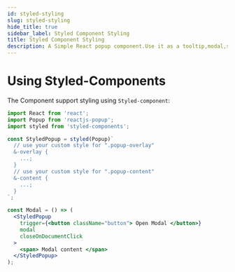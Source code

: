 ```yaml
---
id: styled-styling
slug: styled-styling
hide_title: true
sidebar_label: Styled Component Styling
title: Styled Component Styling
description: A Simple React popup component.Use it as a tooltip,modal,sub-menu and match more ...
---
```


# Using Styled-Components

The Component support styling using `Styled-component`:

```jsx
import React from 'react';
import Popup from 'reactjs-popup';
import styled from 'styled-components';

const StyledPopup = styled(Popup)`
  // use your custom style for ".popup-overlay"
  &-overlay {
    ...;
  }
  // use your custom style for ".popup-content"
  &-content {
    ...;
  }
`;

const Modal = () => (
  <StyledPopup
    trigger={<button className="button"> Open Modal </button>}
    modal
    closeOnDocumentClick
  >
    <span> Modal content </span>
  </StyledPopup>
);
```
